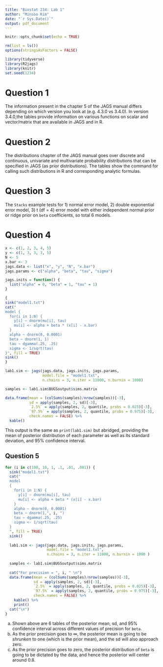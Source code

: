 ```yaml
---
title: "Biostat 234: Lab 1"
author: "Minsoo Kim"
date: "`r Sys.Date()`"
output: pdf_document
---
```


```r
knitr::opts_chunk$set(echo = TRUE)

rm(list = ls())
options(stringsAsFactors = FALSE)

library(tidyverse)
library(R2jags)
library(knitr)
set.seed(1234)
```

# Question 1
The information present in the chapter 5 of the JAGS manual differs depending on which version you look at (e.g. 4.3.0 vs 3.4.0). In version 3.4.0,the tables provide information on various functions on scalar and vector/matrix that are available in JAGS and in R. 

# Question 2
The distributions chapter of the JAGS manual goes over discrete and continuous, univariate and multivariate probability distributions that can be specified in JAGS (as prior distributions). The tables show the command for calling such distributions in R and corresponding analytic formulas. 

# Question 3
The `Stacks` example tests for 1) normal error model, 2) double exponential error model, 3) t (df = 4) error model with either independent normal prior or ridge prior on `beta` coefficients, so total 6 models. 

# Question 4
```r
x <- c(1, 2, 3, 4, 5)
y <- c(1, 3, 3, 3, 5)
N <- 5 
x.bar <- 3
jags.data <- list("x", "y", "N", "x.bar")
jags.params <- c("alpha", "beta", "tau", "sigma")

jags.inits = function() {
  list("alpha" = 0, "beta" = 1, "tau" = 1)
}

{
sink("model1.txt")
cat("
model {
  for(i in 1:N) {
    y[i] ~ dnorm(mu[i], tau)
    mu[i] <- alpha + beta * (x[i] - x.bar)
  }
  alpha ~ dnorm(0, 0.0001)
  beta ~ dnorm(1, 1)
  tau ~ dgamma(.25, .25)
  sigma <- 1/sqrt(tau)
}", fill = TRUE)
sink()
}

lab1.sim <- jags(jags.data, jags.inits, jags.params,
                 model.file = "model1.txt", 
                 n.chains = 3, n.iter = 11000, n.burnin = 1000)

samples <- lab1.sim$BUGSoutput$sims.matrix

data.frame(mean = (colSums(samples)/nrow(samples))[-3],
           sd = apply(samples, 2, sd)[-3],
           `2.5%` = apply(samples, 2, quantile, probs = 0.025)[-3],
           `97.5%` = apply(samples, 2, quantile, probs = 0.975)[-3], 
           check.names = FALSE) %>% 
  kable()
```
This output is the same as `print(lab1.sim)` but abridged, providing the mean of posterior distribution of each parameter as well as its standard deviation, and 95% confidence interval. 

## Question 5
```r
for (i in c(100, 10, 1, .1, .01, .001)) {
  sink("model1.txt")
  cat("
  model
  {
    for(i in 1:N) {
      y[i] ~ dnorm(mu[i], tau)
      mu[i] <- alpha + beta * (x[i] - x.bar)
    }
    alpha ~ dnorm(0, 0.0001)
    beta ~ dnorm(1,", i, ")
    tau ~ dgamma(.25, .25)
    sigma <- 1/sqrt(tau)
  }
  ", fill = TRUE)
  sink()
  
  lab1.sim <- jags(jags.data, jags.inits, jags.params,
                   model.file = "model1.txt", 
                   n.chains = 3, n.iter = 11000, n.burnin = 1000 )
  
  samples <- lab1.sim$BUGSoutput$sims.matrix
  
  cat("For precision = ", i, " \n")
  data.frame(mean = (colSums(samples)/nrow(samples))[-3],
             sd = apply(samples, 2, sd)[-3],
             `2.5%` = apply(samples, 2, quantile, probs = 0.025)[-3],
             `97.5%` = apply(samples, 2, quantile, probs = 0.975)[-3], 
             check.names = FALSE) %>% 
    kable() %>% 
    print()
  cat("\n")
}

```
a. Shown above are 6 tables of the posterior mean, sd, and 95% confidence interval across different values of precision for `beta`. 
b. As the prior precision goes to $\infty$, the posterior mean is going to be *shrunken* to one (which is the prior mean), and the sd will also approach zero. 
c. As the prior precision goes to zero, the posterior distribution of `beta` is going to be dictated by the data, and hence the posterior will center around 0.8. 
